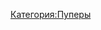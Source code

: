 {{Инфобокс для пуперов
|title2=pisok ̶R̶Y̶T̶P̶
|другие_ники=pisok shortz
|image3=[[Файл:Photo.jpg|thumb]]<nowiki>]</nowiki>
|caption3=
|сферы_творчества=RYTP
|год_начала=2014(?)
|image4=
|caption4=
|имя_фамилия=Вадим Феденко
|дата_рождения=
|место_проживания=Харьков
|ссылки=
[https://www.youtube.com/channel/UCo7LOUIZTX4akO6iVmevV2w основной канал]
[https://www.youtube.com/channel/UCAUqARF9YROCeSlCc4kAK1w/videos альт]

}}
[[Категория:Пуперы]]